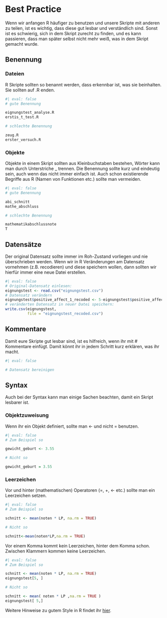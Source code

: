# Best Practice

Wenn wir anfangen R häufiger zu benutzen und unsere Skripte mit anderen zu teilen, ist es wichtig, dass diese gut lesbar und verständlich sind. Sonst ist es schwierig, sich in dem Skript zurecht zu finden, und es kann passieren, dass man später selbst nicht mehr weiß, was in dem Skript gemacht wurde.

## Benennung

### Dateien

R Skripte sollten so benannt werden, dass erkennbar ist, was sie beinhalten. Sie sollten auf .R enden.

```r
#| eval: false
# gute Benennung

eignungstest_analyse.R
erstis_t_test.R

# schlechte Benennung

zeug.R
erster_versuch.R

```

### Objekte

Objekte in einem Skript sollten aus Kleinbuchstaben bestehen, Wörter kann man durch Unterstriche _ trennen. Die Benennung sollte kurz und eindeutig sein, auch wenn das nicht immer einfach ist. Auch schon existierende Begriffe aus R (Namen von Funktionen etc.) sollte man vermeiden.

```r
#| eval: false
# gute Benennung

abi_schnitt 
mathe_abschluss

# schlechte Benennung

mathematikabschlussnote
T

```

## Datensätze

Der original Datensatz sollte immer im Roh-Zustand vorliegen und nie überschrieben werden. Wenn wir in R Veränderungen am Datensatz vornehmen (z.B. recodieren) und diese speichern wollen,
dann sollten wir hierfür immer eine neue Datei erstellen.

```r
#| eval: false
# Original-Datensatz einlesen:
eignungstest <- read.csv("eignungstest.csv")
# Datensatz verändern
eignungstest$positive_affect_1_recoded <- 5-eignungstest$positive_affect
# veränderten Datensatz in neuer Datei speichern:
write.csv(eignungstest, 
          file = "eignungstest_recoded.csv")
```

## Kommentare

Damit eure Skripte gut lesbar sind, ist es hilfreich, wenn ihr mit # Kommentare einfügt. Damit könnt ihr in jedem Schritt kurz erklären, was ihr macht. 

```r
#| eval: false

# Datensatz bereinigen

```

## Syntax

Auch bei der Syntax kann man einige Sachen beachten, damit ein Skript lesbarer ist.

### Objektzuweisung

Wenn ihr ein Objekt definiert, sollte man <- und nicht = benutzen.

```r
#| eval: false
# Zum Beispiel so

gewicht_geburt <- 3.55

# Nicht so

gewicht_geburt = 3.55

```


### Leerzeichen

Vor und hinter (mathematischen) Operatoren (=, +, <- etc.) sollte man ein Leerzeichen setzen.

```r
#| eval: false
# Zum Beispiel so

schnitt <- mean(noten * LP, na.rm = TRUE)

# Nicht so

schnitt<-mean(noten*LP,na.rm = TRUE)

```

Vor einem Komma kommt kein Leerzeichen, hinter dem Komma schon. Zwischen Klammern kommen keine Leerzeichen.

```r
#| eval: false
# Zum Beispiel so

schnitt <- mean(noten * LP, na.rm = TRUE)
eignungstest[5, ]

# Nicht so

schnitt <- mean( noten * LP ,na.rm = TRUE )
eignungstest[ 5,]

```

Weitere Hinweise zu gutem Style in R findet ihr [hier](http://adv-r.had.co.nz/Style.html).

